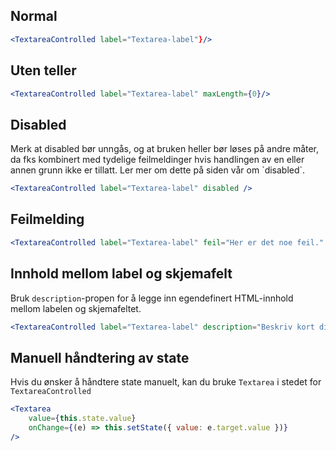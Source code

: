 
## Normal

<Example>
    <TextareaControlled label="Textarea-label"/>
</Example>

```jsx
<TextareaControlled label="Textarea-label"}/>
```

## Uten teller

<Example>
    <TextareaControlled label="Textarea-label" maxLength={0}/>
</Example>

```jsx
<TextareaControlled label="Textarea-label" maxLength={0}/>
```

## Disabled

<Alertstripe type="advarsel">
    Merk at disabled bør unngås, og at bruken heller bør løses på andre måter, da fks
    kombinert med tydelige feilmeldinger hvis handlingen av en eller annen grunn ikke er
    tillatt. Ler mer om dette på <Lenke href="/accessibility/disabled">siden vår om `disabled`</Lenke>.
</Alertstripe>

<Example>
    <TextareaControlled label="Textarea-label" disabled />
</Example>

```jsx
<TextareaControlled label="Textarea-label" disabled />
```

## Feilmelding

<Example>
    <TextareaControlled label="Textarea-label" feil="Her er det noe feil." />
</Example>

```jsx
<TextareaControlled label="Textarea-label" feil="Her er det noe feil." />
```

## Innhold mellom label og skjemafelt

Bruk `description`-propen for å legge inn egendefinert HTML-innhold mellom labelen og skjemafeltet.

<Example>
    <TextareaControlled label="Textarea-label" description="Beskriv kort din situasjon"/>
</Example>

```jsx
<TextareaControlled label="Textarea-label" description="Beskriv kort din situasjon"/>
```

## Manuell håndtering av state

Hvis du ønsker å håndtere state manuelt, kan du bruke `Textarea` i stedet for `TextareaControlled`

<Example>
    <TextareaExample />
</Example>

```jsx
<Textarea 
    value={this.state.value}
    onChange={(e) => this.setState({ value: e.target.value })}
/>
```

